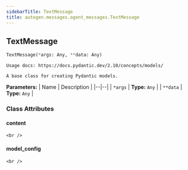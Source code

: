 ```yaml
---
sidebarTitle: TextMessage
title: autogen.messages.agent_messages.TextMessage
---
```

<h2 id="autogen.messages.agent_messages.TextMessage" class="doc doc-heading">
    <code class="doc-symbol doc-symbol-heading doc-symbol-class"></code>
    <span class="doc doc-object-name doc-class-name">TextMessage</span>
    <a href="#autogen.messages.agent_messages.TextMessage" class="headerlink" title="Permanent link"></a>
</h2>

```python
TextMessage(*args: Any, **data: Any)
```

    Usage docs: https://docs.pydantic.dev/2.10/concepts/models/
    
    A base class for creating Pydantic models.

<b>Parameters:</b>
| Name | Description |
|--|--|
| `*args` | **Type:** `Any` |
| `**data` | **Type:** `Any` |

### Class Attributes

<code class="doc-symbol doc-symbol-heading doc-symbol-attribute"></code>
#### content
<a href="#autogen.messages.agent_messages.TextMessage.content" class="headerlink" title="Permanent link"></a>

    <br />

<code class="doc-symbol doc-symbol-heading doc-symbol-attribute"></code>
#### model_config
<a href="#autogen.messages.agent_messages.TextMessage.model_config" class="headerlink" title="Permanent link"></a>

    <br />